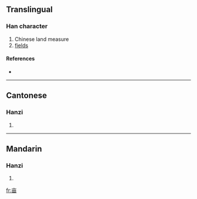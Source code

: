 {{also|畝}}<!-- may be replaced by zh-forms -->
==Translingual==

===Han character===
{{Han char|rn=8|rad=亠|as=05|sn=7|four=|canj=卜田 (YW)}}

# Chinese land measure
# [[fields]]

====References====
* {{Han ref|kx=0088.161|hdz=10284.020|uh=4EA9|ud=20137}}

----

==Cantonese==

===Hanzi===
{{yue-hanzi|jyut=|y=mau5|tra=畝}}

# {{defn|Cantonese}}

----

==Mandarin==

===Hanzi===
{{cmn-hanzi|tra=畝|pin=[[mǔ]] ([[mu3]]), [[qìng]] ([[qing4]]), [[xīn]] ([[xin1]])|wg=mu<sup>3</sup>, ch'ing<sup>4</sup>, hsin<sup>1</sup>}}

# {{defn|Mandarin}}

[[fr:亩]]